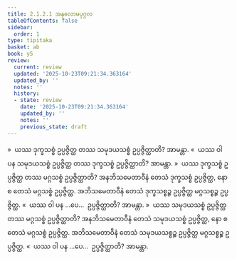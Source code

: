 ```yaml
---
title: 2.1.2.1 အနုလောမပုဂ္ဂလ
tableOfContents: false
sidebar:
  order: 1
type: tipitaka
basket: ab
book: y5
review:
  current: review
  updated: '2025-10-23T09:21:34.363164'
  updated_by: ''
  notes: ''
  history:
  - state: review
    date: '2025-10-23T09:21:34.363164'
    updated_by: ''
    notes: ''
    previous_state: draft
---
```



<ReviewStatus review={frontmatter.review} showDetails={true} />

<HypothesisAnnotation frontmatter={frontmatter} />

<DynamicBreadcrumb />

<Division number="38" book="y5" e="ch" v="33" p="216">

<Paragraph number="269" book="y5">
»  ယဿ ဒုက္ခသစ္စံ ဥပ္ပဇ္ဇိတ္ထ တဿ သမုဒယသစ္စံ ဥပ္ပဇ္ဇိတ္ထာတိ? အာမန္တာ.
</Paragraph>

<Paragraph number="270" book="y5">
«  ယဿ ဝါ ပန သမုဒယသစ္စံ ဥပ္ပဇ္ဇိတ္ထ တဿ ဒုက္ခသစ္စံ ဥပ္ပဇ္ဇိတ္ထာတိ? အာမန္တာ.
</Paragraph>

<Paragraph number="271" book="y5">
»  ယဿ ဒုက္ခသစ္စံ ဥပ္ပဇ္ဇိတ္ထ တဿ မဂ္ဂသစ္စံ ဥပ္ပဇ္ဇိတ္ထာတိ?
</Paragraph>

<Paragraph number="272" book="y5">
အနဘိသမေတာဝီနံ တေသံ ဒုက္ခသစ္စံ ဥပ္ပဇ္ဇိတ္ထ, နော စ တေသံ မဂ္ဂသစ္စံ ဥပ္ပဇ္ဇိတ္ထ. အဘိသမေတာဝီနံ တေသံ ဒုက္ခသစ္စဉ္စ ဥပ္ပဇ္ဇိတ္ထ မဂ္ဂသစ္စဉ္စ ဥပ္ပဇ္ဇိတ္ထ.
</Paragraph>

<Paragraph number="273" book="y5">
«  ယဿ ဝါ ပန …ပေ…  ဥပ္ပဇ္ဇိတ္ထာတိ? အာမန္တာ.
</Paragraph>

</Division>
<Division number="39" book="y5" e="ch" v="33" p="216">

<Paragraph number="274" book="y5">
»  ယဿ သမုဒယသစ္စံ ဥပ္ပဇ္ဇိတ္ထ တဿ မဂ္ဂသစ္စံ ဥပ္ပဇ္ဇိတ္ထာတိ?
</Paragraph>

<Paragraph number="275" book="y5">
အနဘိသမေတာဝီနံ တေသံ သမုဒယသစ္စံ ဥပ္ပဇ္ဇိတ္ထ, နော စ တေသံ မဂ္ဂသစ္စံ ဥပ္ပဇ္ဇိတ္ထ. အဘိသမေတာဝီနံ တေသံ သမုဒယသစ္စဉ္စ ဥပ္ပဇ္ဇိတ္ထ မဂ္ဂသစ္စဉ္စ ဥပ္ပဇ္ဇိတ္ထ.
</Paragraph>

<Paragraph number="276" book="y5">
«  ယဿ ဝါ ပန …ပေ…  ဥပ္ပဇ္ဇိတ္ထာတိ? အာမန္တာ.
</Paragraph>
</Division>